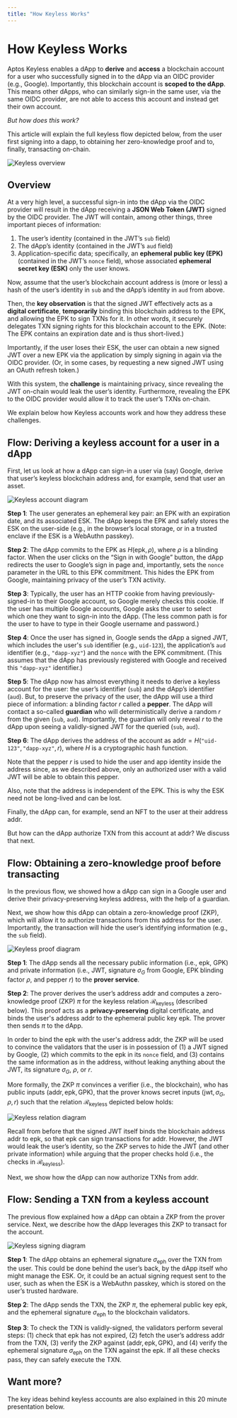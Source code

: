 ```yaml
---
title: "How Keyless Works"
---
```


# How Keyless Works

Aptos Keyless enables a dApp to **derive** and **access** a blockchain account for a user who successfully signed in to the dApp via an OIDC provider (e.g., Google). Importantly, this blockchain account is **scoped to the dApp**. This means other dApps, who can similarly sign-in the same user, via the same OIDC provider, are not able to access this account and instead get their own account.

_But how does this work?_ 

This article will explain the full keyless flow depicted below, from the user first signing into a dapp, to obtaining her zero-knowledge proof and to, finally, transacting on-chain.

![Keyless overview](/docs/aptos-keyless/keyless-overview.png "Keyless overview")

## Overview

At a very high level, a successful sign-in into the dApp via the OIDC provider will result in the dApp receiving a **JSON Web Token (JWT)** signed by the OIDC provider. The JWT will contain, among other things, three important pieces of information:

1. The user’s identity (contained in the JWT’s `sub` field)
2. The dApp’s identity (contained in the JWT’s `aud` field)
3. Application-specific data; specifically, an **ephemeral public key (EPK)** (contained in the JWT’s `nonce` field), whose associated **ephemeral secret key (ESK)** only the user knows.

Now, assume that the user’s blockchain account address is (more or less) a hash of the user’s identity in `sub` and the dApp’s identity in `aud` from above.

Then, the **key observation** is that the signed JWT effectively acts as a **digital certificate**, **temporarily** binding this blockchain address to the EPK, and allowing the EPK to sign TXNs for it. In other words, it securely delegates TXN signing rights for this blockchain account to the EPK. (Note: The EPK contains an expiration date and is thus short-lived.)

Importantly, if the user loses their ESK, the user can obtain a new signed JWT over a new EPK via the application by simply signing in again via the OIDC provider. (Or, in some cases, by requesting a new signed JWT using an OAuth refresh token.)

With this system, the **challenge** is maintaining privacy, since revealing the JWT on-chain would leak the user’s identity. Furthermore, revealing the EPK to the OIDC provider would allow it to track the user’s TXNs on-chain.

We explain below how Keyless accounts work and how they address these challenges.

## Flow: Deriving a keyless account for a user in a dApp

First, let us look at how a dApp can sign-in a user via (say) Google, derive that user’s keyless blockchain address and, for example, send that user an asset.

![Keyless account diagram](/docs/aptos-keyless/keyless-account.png "Keyless account diagram")

**Step 1**: The user generates an ephemeral key pair: an EPK with an expiration date, and its associated ESK. The dApp keeps the EPK and safely stores the ESK on the user-side (e.g., in the browser’s local storage, or in a trusted enclave if the ESK is a WebAuthn passkey).

**Step 2**: The dApp commits to the EPK as $H(\mathsf{epk}, \rho)$, where $\rho$ is a blinding factor. When the user clicks on the “Sign in with Google” button, the dApp redirects the user to Google’s sign in page and, importantly, sets the `nonce` parameter in the URL to this EPK commitment. This hides the EPK from Google, maintaining privacy of the user’s TXN activity.

**Step 3**: Typically, the user has an HTTP cookie from having previously-signed-in to their Google account, so Google merely checks this cookie. If the user has multiple Google accounts, Google asks the user to select which one they want to sign-in into the dApp. (The less common path is for the user to have to type in their Google username and password.)

**Step 4**: Once the user has signed in, Google sends the dApp a signed JWT, which includes the user's `sub` identifier (e.g., `uid-123`), the application’s `aud` identifier (e.g., `"dapp-xyz"`) and the `nonce` with the EPK commitment. (This assumes that the dApp has previously registered with Google and received this `"dapp-xyz"` identifier.)

**Step 5**: The dApp now has almost everything it needs to derive a keyless account for the user: the user’s identifier (`sub`) and the dApp’s identifier (`aud`). But, to preserve the privacy of the user, the dApp will use a third piece of information: a blinding factor $r$ called a **pepper**. The dApp will contact a so-called **guardian** who will deterministically derive a random $r$ from the given (`sub`, `aud`). Importantly, the guardian will only reveal $r$ to the dApp upon seeing a validly-signed JWT for the queried (`sub`, `aud`).

**Step 6**: The dApp derives the address of the account as $\mathsf{addr} = H(\texttt{"uid-123"}, \texttt{"dapp-xyz"}, r)$, where $H$ is a cryptographic hash function.

Note that the pepper $r$ is used to hide the user and app identity inside the address since, as we described above, only an authorized user with a valid JWT will be able to obtain this pepper.

Also, note that the address is independent of the EPK. This is why the ESK need not be long-lived and can be lost.

Finally, the dApp can, for example, send an NFT to the user at their address $\mathsf{addr}$.

But how can the dApp authorize TXN from this account at $\mathsf{addr}$? We discuss that next.

## Flow: Obtaining a zero-knowledge proof before transacting

In the previous flow, we showed how a dApp can sign in a Google user and derive their privacy-preserving keyless address, with the help of a guardian.

Next, we show how this dApp can obtain a zero-knowledge proof (ZKP), which will allow it to authorize transactions from this address for the user. Importantly, the transaction will hide the user’s identifying information (e.g., the `sub` field).

![Keyless proof diagram](/docs/aptos-keyless/keyless-proof.png "Keyless proof diagram")

**Step 1**: The dApp sends all the necessary public information (i.e., $\mathsf{epk}$, $\mathsf{GPK}$) and private information (i.e., JWT, signature $\sigma_G$ from Google, EPK blinding factor $\rho$, and pepper $r$) to the **prover service**.

**Step 2**: The prover derives the user’s address $\mathsf{addr}$ and computes a zero-knowledge proof (ZKP) $\pi$ for the keyless relation $\mathcal{R}_\mathsf{keyless}$ (described below). This proof acts as a **privacy-preserving** digital certificate, and binds the user's address $\mathsf{addr}$ to the ephemeral public key $\mathsf{epk}$. The prover then sends $\pi$ to the dApp.

In order to bind the $\mathsf{epk}$ with the user's address $\mathsf{addr}$, the ZKP will be used to convince the validators that the user is in possession of (1) a JWT signed by Google, (2) which commits to the $\mathsf{epk}$ in its `nonce` field, and (3) contains the same information as in the address, without leaking anything about the JWT, its signature $\sigma_G$, $\rho$, or $r$.

More formally, the ZKP $\pi$ convinces a verifier (i.e., the blockchain), who has public inputs $(\mathsf{addr}, \mathsf{epk}, \mathsf{GPK})$, that the prover knows secret inputs $(\mathsf{jwt}, \sigma_G, \rho, r)$ such that the relation $\mathcal{R}_\mathsf{keyless}$ depicted below holds:

![Keyless relation diagram](/docs/aptos-keyless/keyless_relation.png "Keyless relation diagram")

Recall from before that the signed JWT itself binds the blockchain address $\mathsf{addr}$ to $\mathsf{epk}$, so that $\mathsf{epk}$ can sign transactions for $\mathsf{addr}$. However, the JWT would leak the user’s identity, so the ZKP serves to hide the JWT (and other private information) while arguing that the proper checks hold (i.e., the checks in $\mathcal{R}_\mathsf{keyless}$).

Next, we show how the dApp can now authorize TXNs from $\mathsf{addr}$.

## Flow: Sending a TXN from a keyless account

The previous flow explained how a dApp can obtain a ZKP from the prover service. Next, we describe how the dApp leverages this ZKP to transact for the account.

![Keyless signing diagram](/docs/aptos-keyless/keyless-signing.png "Keyless signing diagram")

**Step 1**: The dApp obtains an ephemeral signature $\sigma_\mathsf{eph}$ over the TXN from the user. This could be done behind the user’s back, by the dApp itself who might manage the ESK. Or, it could be an actual signing request sent to the user, such as when the ESK is a WebAuthn passkey, which is stored on the user’s trusted hardware.

**Step 2**: The dApp sends the TXN, the ZKP $\pi$, the ephemeral public key $\mathsf{epk}$, and the ephemeral signature $\sigma_\mathsf{eph}$ to the blockchain validators.

**Step 3**: To check the TXN is validly-signed, the validators perform several steps: (1) check that $\mathsf{epk}$ has not expired, (2) fetch the user’s address $\mathsf{addr}$ from the TXN, (3) verify the ZKP against $(\mathsf{addr}, \mathsf{epk}, \mathsf{GPK})$, and (4) verify the ephemeral signature $\sigma_\mathsf{eph}$ on the TXN against the $\mathsf{epk}$. If all these checks pass, they can safely execute the TXN.

## Want more?

The key ideas behind keyless accounts are also explained in this 20 minute presentation below.<br />

<YouTube title="Keyless Presentation" id="sKqeGR4BoI0"/>
